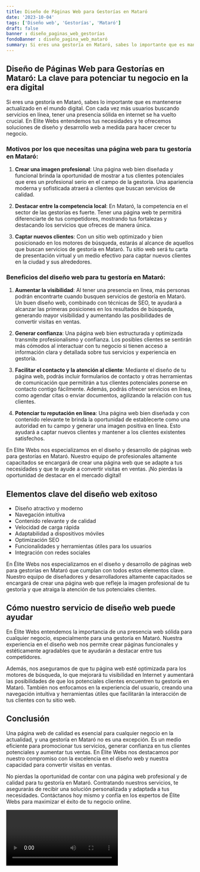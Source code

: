 ```yaml
---
title: Diseño de Páginas Web para Gestorías en Mataró
date: '2023-10-04'
tags: ['Diseño web', 'Gestorías', 'Mataró']
draft: false
banner : diseño_paginas_web_gestorías
fondoBanner : diseño_pagina_web_mataró
summary: Si eres una gestoría en Mataró, sabes lo importante que es mantenerse actualizado en el mundo digital. Con cada vez más usuarios buscando servicios en línea, tener una presencia sólida en internet se ha vuelto crucial. En Elite Webs entendemos tus necesidades y te ofrecemos soluciones de diseño y desarrollo web a medida para hacer crecer tu negocio.
---
```


## Diseño de Páginas Web para Gestorías en Mataró: La clave para potenciar tu negocio en la era digital

Si eres una gestoría en Mataró, sabes lo importante que es mantenerse actualizado en el mundo digital. Con cada vez más usuarios buscando servicios en línea, tener una presencia sólida en internet se ha vuelto crucial. En Elite Webs entendemos tus necesidades y te ofrecemos soluciones de diseño y desarrollo web a medida para hacer crecer tu negocio.

### Motivos por los que necesitas una página web para tu gestoría en Mataró:

1. **Crear una imagen profesional**: Una página web bien diseñada y funcional brinda la oportunidad de mostrar a tus clientes potenciales que eres un profesional serio en el campo de la gestoría. Una apariencia moderna y sofisticada atraerá a clientes que buscan servicios de calidad.

2. **Destacar entre la competencia local**: En Mataró, la competencia en el sector de las gestorías es fuerte. Tener una página web te permitirá diferenciarte de tus competidores, mostrando tus fortalezas y destacando los servicios que ofreces de manera única.

3. **Captar nuevos clientes**: Con un sitio web optimizado y bien posicionado en los motores de búsqueda, estarás al alcance de aquellos que buscan servicios de gestoría en Mataró. Tu sitio web será tu carta de presentación virtual y un medio efectivo para captar nuevos clientes en la ciudad y sus alrededores.

### Beneficios del diseño web para tu gestoría en Mataró:

1. **Aumentar la visibilidad**: Al tener una presencia en línea, más personas podrán encontrarte cuando busquen servicios de gestoría en Mataró. Un buen diseño web, combinado con técnicas de SEO, te ayudará a alcanzar las primeras posiciones en los resultados de búsqueda, generando mayor visibilidad y aumentando las posibilidades de convertir visitas en ventas.

2. **Generar confianza**: Una página web bien estructurada y optimizada transmite profesionalismo y confianza. Los posibles clientes se sentirán más cómodos al interactuar con tu negocio si tienen acceso a información clara y detallada sobre tus servicios y experiencia en gestoría.

3. **Facilitar el contacto y la atención al cliente**: Mediante el diseño de tu página web, podrás incluir formularios de contacto y otras herramientas de comunicación que permitirán a tus clientes potenciales ponerse en contacto contigo fácilmente. Además, podrás ofrecer servicios en línea, como agendar citas o enviar documentos, agilizando la relación con tus clientes.

4. **Potenciar tu reputación en línea**: Una página web bien diseñada y con contenido relevante te brinda la oportunidad de establecerte como una autoridad en tu campo y generar una imagen positiva en línea. Esto ayudará a captar nuevos clientes y mantener a los clientes existentes satisfechos.

En Elite Webs nos especializamos en el diseño y desarrollo de páginas web para gestorías en Mataró. Nuestro equipo de profesionales altamente capacitados se encargará de crear una página web que se adapte a tus necesidades y que te ayude a convertir visitas en ventas. ¡No pierdas la oportunidad de destacar en el mercado digital!

<GifSeo />

<Cta />

## Elementos clave del diseño web exitoso

- Diseño atractivo y moderno
- Navegación intuitiva
- Contenido relevante y de calidad
- Velocidad de carga rápida
- Adaptabilidad a dispositivos móviles
- Optimización SEO
- Funcionalidades y herramientas útiles para los usuarios
- Integración con redes sociales

En Élite Webs nos especializamos en el diseño y desarrollo de páginas web para gestorías en Mataró que cumplan con todos estos elementos clave. Nuestro equipo de diseñadores y desarrolladores altamente capacitados se encargará de crear una página web que refleje la imagen profesional de tu gestoría y que atraiga la atención de tus potenciales clientes.

## Cómo nuestro servicio de diseño web puede ayudar

En Élite Webs entendemos la importancia de una presencia web sólida para cualquier negocio, especialmente para una gestoría en Mataró. Nuestra experiencia en el diseño web nos permite crear páginas funcionales y estéticamente agradables que te ayudarán a destacar entre tus competidores.

Además, nos aseguramos de que tu página web esté optimizada para los motores de búsqueda, lo que mejorará tu visibilidad en Internet y aumentará las posibilidades de que los potenciales clientes encuentren tu gestoría en Mataró. También nos enfocamos en la experiencia del usuario, creando una navegación intuitiva y herramientas útiles que facilitarán la interacción de tus clientes con tu sitio web.

## Conclusión

Una página web de calidad es esencial para cualquier negocio en la actualidad, y una gestoría en Mataró no es una excepción. Es un medio eficiente para promocionar tus servicios, generar confianza en tus clientes potenciales y aumentar tus ventas. En Élite Webs nos destacamos por nuestro compromiso con la excelencia en el diseño web y nuestra capacidad para convertir visitas en ventas.

No pierdas la oportunidad de contar con una página web profesional y de calidad para tu gestoría en Mataró. Contratando nuestros servicios, te asegurarás de recibir una solución personalizada y adaptada a tus necesidades. Contáctanos hoy mismo y confía en los expertos de Élite Webs para maximizar el éxito de tu negocio online.

<Video />

<CtaBot job='Gestorías' city='Mataró'/>

<Gmaps query='Mataró+españa+maps' />